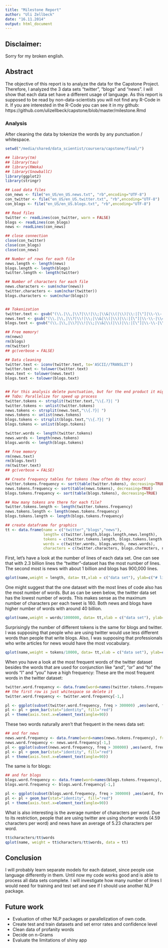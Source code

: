 ```yaml
---
title: "Milestone Report"
author: "Uli Zellbeck"
date: "16.11.2014"
output: html_document
---
```

## Disclaimer:

Sorry for my broken english.

## Abstract 

The objective of this report is to analyze the data for the Capstone Project. Therefore, I analyzed the 3 data sets "twitter", "blogs" and "news". I will show that each data set have a different usage of language.
As this report is supposed to be read by non-data-scientists you will not find any R-Code in it. If you are interested in the R-Code you can see it in my github:
https://github.com/ulizellbeck/capstone/blob/master/milestone.Rmd


### Analysis
After cleaning the data by tokenize the words by any punctuation / whitespace.

```r
setwd("/media/shared/data_scientist/coursera/capstone/final/")

## library(tm)
## library(tau)
## library(RWeka)
## library(SnowballC)
library(ggplot2)
library(stringr)

## Load data files
con_news <- file("en_US/en_US.news.txt", "rb",encoding="UTF-8")
con_twitter <- file("en_US/en_US.twitter.txt", "rb",encoding="UTF-8")
con_blogs <- file("en_US/en_US.blogs.txt", "rb",encoding="UTF-8")

## Read files
twitter <- readLines(con_twitter, warn = FALSE)
blogs <- readLines(con_blogs)
news <- readLines(con_news)

## close connection
close(con_twitter)
close(con_blogs)
close(con_news)

## Number of rows for each file 
news.length <- length(news)
blogs.length <- length(blogs)
twitter.length <- length(twitter)

## Number of characters for each file
news.characters <- sum(nchar(news))
twitter.characters <- sum(nchar(twitter))
blogs.characters <- sum(nchar(blogs))


## Tokenization
twitter.text <- gsub("(\\.|\\,|\\?|\\!|\\;|\\&|\\(|\\)|\\:|[\"]|\\-\\-|\\=| \\- |\\#| \\'|\\' )","{\\1}",twitter)
news.text <- gsub("(\\.|\\,|\\?|\\!|\\;|\\&|\\(|\\)|\\:|[\"]|\\-\\-|\\=| \\- |\\#| \\'|\\' )","{\\1}",news)
blogs.text <- gsub("(\\.|\\,|\\?|\\!|\\;|\\&|\\(|\\)|\\:|[\"]|\\-\\-|\\=| \\- |\\#| \\'|\\' )","{\\1}",blogs)

## Free memory!
rm(news)
rm(blogs)
rm(twitter)
## gc(verbose = FALSE)

## Data cleaning
twitter.text <- iconv(twitter.text, to='ASCII//TRANSLIT')
twitter.text <- tolower(twitter.text)
news.text <- tolower(news.text)
blogs.text <- tolower(blogs.text)


## For this analysis delete punctuation, but for the end product it might be reasonable to keep them.
## ToDo: Parallelize for speed up process
twitter.tokens <- strsplit(twitter.text,"\\{.?}| ")
twitter.tokens <- unlist(twitter.tokens)
news.tokens <- strsplit(news.text,"\\{.?}| ")
news.tokens <- unlist(news.tokens)
blogs.tokens <- strsplit(blogs.text,"\\{.?}| ")
blogs.tokens <- unlist(blogs.tokens)

twitter.words <- length(twitter.tokens)
news.words <- length(news.tokens)
blogs.words <- length(blogs.tokens)

## free memory
rm(news.text)
rm(blogs.text)
rm(twitter.text)
## gc(verbose = FALSE)

## Create frequency tables for tokens (how often do they occur)
twitter.tokens.frequency <- sort(table(twitter.tokens), decreasing=TRUE)
news.tokens.frequency <- sort(table(news.tokens), decreasing=TRUE)
blogs.tokens.frequency <- sort(table(blogs.tokens), decreasing=TRUE)

## How many tokens are there for each file?
twitter.tokens.length <- length(twitter.tokens.frequency)
news.tokens.length <- length(news.tokens.frequency)
blogs.tokens.length <- length(blogs.tokens.frequency)

## create dataframe for graphics
tt <- data.frame(name = c("twitter","blogs","news"), 
                 length= c(twitter.length,blogs.length,news.length),
                 tokens = c(twitter.tokens.length, blogs.tokens.length, news.tokens.length),
                 words = c(twitter.words, blogs.words, news.words),
                 characters = c(twitter.characters, blogs.characters, news.characters))
```

First, let's have a look at the number of lines of each data set. One can see that with 2.3 billion lines the "twitter"-dataset has the most number of lines. The second most is news with about 1 billion and blogs has 900,000 lines.

```r
qplot(name,weight = length, data= tt,xlab = c("data set"), ylab=c("# lines"), geom = "bar")
```

One might suggest that the one dataset with the most lines of code also has the most number of words. But as can be seen below, the twitter data set has the lowest number of words. This makes sense as the maximum number of characters per each tweet is 160. Both news and blogs have higher number of words with around 40 billion.

```r
qplot(name,weight = words/1000000, data= tt,xlab = c("data set"), ylab=c("# words (in billion)"), geom = "bar")
```

Surprisingly the number of different tokens is the same for blogs and twitter. I was supposing that people who are using twitter would use less different words than people that write blogs. Also, I was supposing that professionals who write articles for news would have the most vocabulary.

```r
qplot(name,weight = tokens/10000, data= tt,xlab = c("data set"), ylab=c("# different tokens (in ten thousand)"), geom = "bar")
```

When you have a look at the most frequent words of the twitter dataset besides the words that are used for conjunction like "and", "or" and "to" the words "I" and "you" have a high frequency:
These are the most frequent words in the twitter dataset:
```r
twitter.word.frequency <- data.frame(word=names(twitter.tokens.frequency), freq=twitter.tokens.frequency)
## the first row is just whitespace so delete it
twitter.word.frequency <- twitter.word.frequency[-1,]

pl <- ggplot(subset(twitter.word.frequency, freq > 300000) ,aes(word, freq),title = "Twitter most frequent words")
pl <- pl + geom_bar(stat="identity", fill="red")
pl + theme(axis.text.x=element_text(angle=90))
```

These two words naturally aren't that frequent in the news data set:

```r
## and for news
news.word.frequency <- data.frame(word=names(news.tokens.frequency), freq=news.tokens.frequency)
news.word.frequency <- news.word.frequency[-1,]
pl <- ggplot(subset(news.word.frequency, freq > 300000) ,aes(word, freq),title = "News most frequent words")
pl <- pl + geom_bar(stat="identity", fill="red")
pl + theme(axis.text.x=element_text(angle=90))
```

The same is for blogs:

```r
## and for blogs
blogs.word.frequency <- data.frame(word=names(blogs.tokens.frequency), freq=blogs.tokens.frequency)
blogs.word.frequency <- blogs.word.frequency[-1,]

pl <- ggplot(subset(blogs.word.frequency, freq > 300000) ,aes(word, freq),title = "Blogs most frequent words")
pl <- pl + geom_bar(stat="identity", fill="red")
pl + theme(axis.text.x=element_text(angle=90))
```

What is also interesting is the average number of characters per word. Due to its restriction, people that are using twitter are using shorter words (4.59 characters per word) and news have an average of 5.23 characters per word.


```r
tt$characters/tt$words
qplot(name, weight = tt$characters/tt$words, data = tt)
```

## Conclusion

I will probably learn separate models for each dataset, since people use language differently in them. Until now my code works good and is able to process all data sets complete. I will investigate how many number of lines I would need for training and test set and see if I should use another NLP package.

## Future work

* Evaluation of other NLP packages or parallelization of own code.
* Create test and train datasets and set error rates and confidence level
* Clean data of profanity words
* Decide on n-Grams
* Evaluate the limitations of shiny app